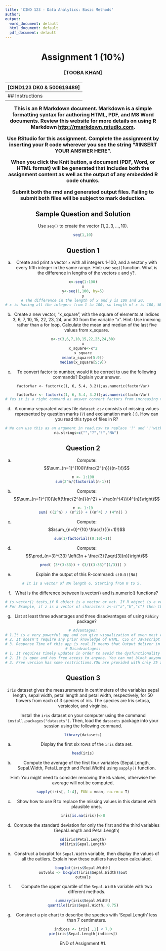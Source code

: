 ---
title: 'CIND 123 - Data Analytics: Basic Methods'
author: 
output:
  word_document: default
  html_document: default
  pdf_document: default
---
<center> <h1> Assignment 1 (10%) </h1> </center>
<center>  <h3> [TOOBA KHAN] </h2> </center>
<center> <h3> [CIND123 DK0 & 500619489] </h2> </center>
---
## Instructions 

This is an R Markdown document. Markdown is a simple formatting syntax for authoring HTML, PDF, and MS Word documents. Review this website for more details on using R Markdown <http://rmarkdown.rstudio.com>.

Use RStudio for this assignment. Complete the assignment by inserting your R code wherever you see the string "#INSERT YOUR ANSWER HERE".

When you click the **Knit** button, a document (PDF, Word, or HTML format) will be generated that includes both the assignment content as well as the output of any embedded R code chunks.

Submit **both**  the rmd and generated output files. Failing to submit both files will be subject to mark deduction.

## Sample Question and Solution

Use `seq()` to create the vector $(1,2,3,\ldots,10)$.

```{r}
seq(1,10)
```

## Question 1

a) Create and print a vector `x` with all integers 1-100, and a vector `y` with every fifth integer in the same range. Hint: use `seq()`function. What is the difference in lengths of the vectors `x` and `y`?.

```{r}
x<-seq(1:100)
x
y<-seq(1,100, by=5)
y
# The difference in the length of x and y is 100 and 20.
# x is having all the integers from 1 to 100, so length of x is 100, Whereas length of y is 20, as it has every fifth integer.
```

b) Create a new vector, "x_square", with the square of elements at indices 3, 6, 7, 10, 15, 22, 23, 24, and 30 from the variable "x". Hint: Use indexing rather than a for loop. Calculate the mean and median of the last five values from x_square.

```{r}
x<-c(3,6,7,10,15,22,23,24,30)
x
x_square<-x^2
x_square
mean(x_square[5:9])
median(x_square[5:9])
```

c) To convert factor to number, would it be correct to use the following commands? Explain your answer.

`factorVar <- factor(c(1, 6, 5.4, 3.2));as.numeric(factorVar)`

```{r}
factorVar <- factor(c(1, 6, 5.4, 3.2));as.numeric(factorVar)
# Yes it is a right command as answer convert factors from increasing to decreasing.1 belongs to least number 1 and 4 belong to highest number 6 in data set and so on.
```

d) A comma-separated values file `dataset.csv` consists of missing values represented by question marks (`?`) and exclamation mark (`!`). How can you read this type of files in R?

```{r}
# We can use this as an argument in read.csv to replace '?' and '!'with 'NA' using this argument in read.csv.
   na.strings=c("","?","!","NA")
```

\newpage
## Question 2

a) Compute: $$\sum_{n=1}^{100}\frac{2^{n}}{(n-1)!}$$

```{r}

n <- 1:100
sum(2^n/(factorial(n-1)))


```

b) Compute: $$\sum_{n=1}^{10}\left(\frac{2^{n}}{n^2} + \frac{n^{4}}{4^{n}}\right)$$

```{r}

n <- 1:10
sum( ((2^n) / (n^2)) + ((n^4) / (4^n)) )
```

c) Compute: $$\sum_{n=0}^{10} \frac{1}{(n+1)!}$$  

```{r}

sum(1/factorial((0:10)+1))
```

d) Compute: $$\prod_{n=3}^{33} \left(3n + \frac{3}{\sqrt[3]{n}}\right)$$

```{r}
prod( (3*(3:33)) + (3/((3:33)^(1/3))) )
```

e) Explain the output of this R-command:
`c(0:5)[NA]`

```{r}
# It is a vector of NA length 6. Starting from 0 to 5. 
```

f) What is the difference between is.vector() and is.numeric() functions?

```{r}
# is.vector() tests,if R object is a vector or not. If R object is a vector then it returns value TRUE and vice versa . While is.numeric() tests if R object is a numeric vector or not.
# For Example, if z is a vector of characters z<-c("a","b","c") then tO check whether z is a vector,use is.vector(z). It will return value TRUE. but if you want to  check the same vector with is.numeric(), it will return value as FALSE. It is  because class of Vector is character not numeric.

```

g) List at least three advantages and three disadvantages of using `RShiny` package?
```{r}
# Advantages:
# 1.It is a very powerful app and can give visualization of even most complex data.
# 2. It doesn't require any prior knowledge of HTML, CSS or Javascript to build this app complete functionally.
# 3. Response Time of this app is real.It means that Output deliver in a very short span of time and thus make it real time.
# Disadvantages:
# 1. It requires timely updates in order to avoid the dysfunctionality of this app.
# 2. It is open and has free access to anyone. You can not block anyone's access.
# 3. Free version has some restrictions.YOu are provided with only 25 active hours per month per account.

```

\newpage
## Question 3
`iris` dataset gives the measurements in centimeters of the variables sepal length, sepal width, petal length and petal width, respectively, for 50 flowers from each of 3 species of iris. The species are Iris setosa, versicolor, and virginica.

Install the `iris` dataset on your computer using the command `install.packages("datasets")`. Then, load the `datasets` package into your session using the following command.
```{r}
library(datasets)
```

a) Display the first six rows of the `iris` data set.

```{r}
head(iris)
```

b) Compute the average of the first four variables (Sepal.Length, Sepal.Width, Petal.Length and Petal.Width) using `sapply()` function.

Hint: You might need to consider removing the `NA` values, otherwise the average will not be computed.

```{r}
sapply(iris[, 1:4], FUN = mean, na.rm = T)
```

c) Show how to use R to replace the missing values in this dataset with plausible ones.

```{r}
iris[is.na(iris)]<-0
```

d) Compute the standard deviation for only the first and the third variables (Sepal.Length and Petal.Length)

```{r}
sd(iris$Petal.Length)
sd(iris$Sepal.Length)
```

e) Construct a boxplot for `Sepal.Width` variable, then display the values of all the outliers. Explain how these outliers have been calculated.

```{r}
boxplot(iris$Sepal.Width)
outvals <- boxplot(iris$Sepal.Width)$out
outvals

```

f) Compute the upper quartile of the `Sepal.Width` variable with two different methods.

```{r}
summary(iris$Sepal.Width)
quantile(iris$Sepal.Width, 0.75)

```

g) Construct a pie chart to describe the species with 'Sepal.Length' less than 7 centimeters.
```{r}
indices <- iris[ ,1] < 7.0
pie(iris$Sepal.Length[indices])
```

END of Assignment #1.
